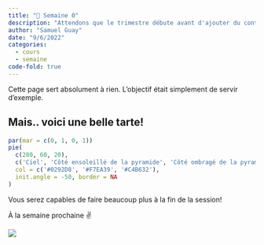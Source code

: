 ```yaml
---
title: "📌 Semaine 0"
description: "Attendons que le trimestre débute avant d'ajouter du contenu! Il n'y a absolument rien à voir ici... ou peut-être pas 🤔?"
author: "Samuel Guay"
date: "9/6/2022"
categories:
  - cours
  - semaine
code-fold: true
---
```


Cette page sert absolument à rien. L'objectif était simplement de servir
d'exemple.

## Mais.. voici une belle tarte!

```r
par(mar = c(0, 1, 0, 1))
pie(
  c(280, 60, 20),
  c('Ciel', 'Côté ensoleillé de la pyramide', 'Côté ombragé de la pyramide'),
  col = c('#0292D8', '#F7EA39', '#C4B632'),
  init.angle = -50, border = NA
)
```

<aside>Vous serez capables de faire beaucoup plus à la fin de la
session!</aside>

À la semaine prochaine ✌️

![](https://media.giphy.com/media/ptqAPgghLtHOa0SLJS/giphy.gif){fig-align="center"}
